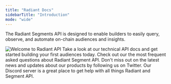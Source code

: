 ```yaml
---
title: "Radiant Docs"
sidebarTitle: "Introduction"
mode: "wide"
---
```


The Radiant Segments API is designed to enable builders to easily query, observe, and automate on-chain audiences and insights.

<img className="w-full" src="/images/radiant-banner.png" alt="Welcome to Radiant API" />

<CardGroup cols={2}>
  <Card
    title="API Docs2"
    icon="book-open-cover"
    href="/reference/overview"
  >
    Take a look at our technical API docs and get started building your first audiences today.
  </Card>
  <Card title="FAQ" icon="map" href="/faq/faq">
    Check out our the most frequent asked questions about Radiant Segment API. 
  </Card>
</CardGroup>

<CardGroup cols={2}>
  <Card
    title="Follow us on Twitter"
    icon="twitter"
    href="https://twitter.com/radiant_so"
  >
    Don't miss out on the latest news and updates about our products by following us on Twitter.
  </Card>
  <Card
    title="Join Our Discord Community"
    icon="discord"
    href="https://loopholelabs.io/discord"
  >
    Our Discord server is a great place to get help
    with all things Radiant and Segment API.
  </Card>
</CardGroup>